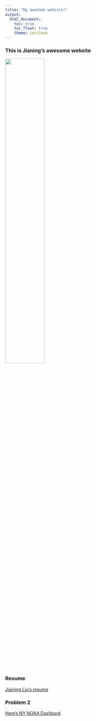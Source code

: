 ```yaml
---
title: "My awesome website!"
output: 
  html_document:
    toc: true
    toc_float: true
    theme: cerulean
---
```


### This is Jianing's awesome website

<img src="Peter.B.Parker.jpeg" style="width:50%">

### Resume
[Jiaining Liu's resume](Resume.html)

### Problem 2
[Here's NY NOAA Dashbord](question-2.html)